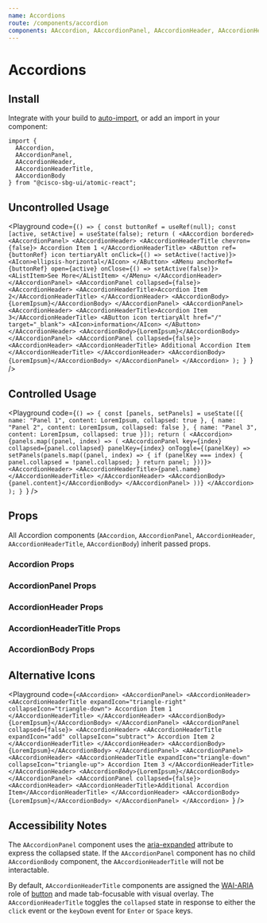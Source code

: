 ```yaml
---
name: Accordions
route: /components/accordion
components: AAccordion, AAccordionPanel, AAccordionHeader, AAccordionHeaderTitle, AAccordionBody
---
```


# Accordions

## Install

Integrate with your build to [auto-import](/#integrating), or add an import in your component:

```
import {
  AAccordion,
  AAccordionPanel,
  AAccordionHeader,
  AAccordionHeaderTitle,
  AAccordionBody
} from "@cisco-sbg-ui/atomic-react";
```

## Uncontrolled Usage

<Playground
  code={`() => {
  const buttonRef = useRef(null);
  const [active, setActive] = useState(false);
  return (
    <AAccordion bordered>
      <AAccordionPanel>
        <AAccordionHeader>
          <AAccordionHeaderTitle chevron={false}>
            Accordion Item 1
          </AAccordionHeaderTitle>
          <AButton ref={buttonRef} icon tertiaryAlt onClick={() => setActive(!active)}>
            <AIcon>ellipsis-horizontal</AIcon>
          </AButton>
          <AMenu anchorRef={buttonRef} open={active} onClose={() => setActive(false)}>
            <AListItem>See More</AListItem>
          </AMenu>
        </AAccordionHeader>
      </AAccordionPanel>
      <AAccordionPanel collapsed={false}>
        <AAccordionHeader>
          <AAccordionHeaderTitle>Accordion Item 2</AAccordionHeaderTitle>
        </AAccordionHeader>
        <AAccordionBody>{LoremIpsum}</AAccordionBody>
      </AAccordionPanel>
      <AAccordionPanel>
        <AAccordionHeader>
          <AAccordionHeaderTitle>Accordion Item 3</AAccordionHeaderTitle>
          <AButton icon tertiaryAlt href="/" target="_blank">
            <AIcon>information</AIcon>
          </AButton>
        </AAccordionHeader>
        <AAccordionBody>{LoremIpsum}</AAccordionBody>
      </AAccordionPanel>
      <AAccordionPanel collapsed={false}>
        <AAccordionHeader>
          <AAccordionHeaderTitle>
            Additional Accordion Item
          </AAccordionHeaderTitle>
        </AAccordionHeader>
        <AAccordionBody>{LoremIpsum}</AAccordionBody>
      </AAccordionPanel>
    </AAccordion>
  );
}
`}
/>

## Controlled Usage

<Playground
  code={`() => {
  const [panels, setPanels] = useState([{
    name: "Panel 1",
    content: LoremIpsum,
    collapsed: true
  },
  {
    name: "Panel 2",
    content: LoremIpsum,
    collapsed: false
  },
  {
    name: "Panel 3",
    content: LoremIpsum,
    collapsed: true
  }]);
  return (
    <AAccordion>
      {panels.map((panel, index) => (
        <AAccordionPanel key={index} collapsed={panel.collapsed} panelKey={index} onToggle={(panelKey) => setPanels(panels.map((panel, index) => {
          if (panelKey === index) {
            panel.collapsed = !panel.collapsed;
          }
          return panel;
        }))}>
          <AAccordionHeader>
            <AAccordionHeaderTitle>{panel.name}</AAccordionHeaderTitle>
          </AAccordionHeader>
          <AAccordionBody>{panel.content}</AAccordionBody>
        </AAccordionPanel>
      ))}
    </AAccordion>
  );
}
`}
/>

## Props

All Accordion components (`AAccordion`, `AAccordionPanel`, `AAccordionHeader`, `AAccordionHeaderTitle`, `AAccordionBody`) inherit passed props.

### Accordion Props

<Props of="AAccordion" />

### AccordionPanel Props

<Props of="AAccordionPanel" />

### AccordionHeader Props

<Props of="AAccordionHeader" />

### AccordionHeaderTitle Props

<Props of="AAccordionHeaderTitle" />

### AccordionBody Props

<Props of="AAccordionBody" />

## Alternative Icons

<Playground
  code={`<AAccordion>
  <AAccordionPanel>
    <AAccordionHeader>
      <AAccordionHeaderTitle
        expandIcon="triangle-right"
        collapseIcon="triangle-down">
        Accordion Item 1
      </AAccordionHeaderTitle>
    </AAccordionHeader>
    <AAccordionBody>{LoremIpsum}</AAccordionBody>
  </AAccordionPanel>
  <AAccordionPanel collapsed={false}>
    <AAccordionHeader>
      <AAccordionHeaderTitle expandIcon="add" collapseIcon="subtract">
        Accordion Item 2
      </AAccordionHeaderTitle>
    </AAccordionHeader>
    <AAccordionBody>{LoremIpsum}</AAccordionBody>
  </AAccordionPanel>
  <AAccordionPanel>
    <AAccordionHeader>
      <AAccordionHeaderTitle
        expandIcon="triangle-down"
        collapseIcon="triangle-up">
        Accordion Item 3
      </AAccordionHeaderTitle>
    </AAccordionHeader>
    <AAccordionBody>{LoremIpsum}</AAccordionBody>
  </AAccordionPanel>
  <AAccordionPanel collapsed={false}>
    <AAccordionHeader>
      <AAccordionHeaderTitle>Additional Accordion Item</AAccordionHeaderTitle>
    </AAccordionHeader>
    <AAccordionBody>{LoremIpsum}</AAccordionBody>
  </AAccordionPanel>
</AAccordion>
`}
/>

## Accessibility Notes

The `AAccordionPanel` component uses the [aria-expanded](https://www.w3.org/TR/wai-aria/#aria-expanded) attribute to express the collapsed state.
If the `AAccordionPanel` component has no child `AAccordionBody` component, the `AAccordionHeaderTitle` will not be interactable.

By default, `AAccordionHeaderTitle` components are assigned the [WAI-ARIA](https://www.w3.org/WAI/standards-guidelines/aria/) role of [button](https://www.w3.org/TR/wai-aria/#button) and made tab-focusable with visual overlay.
The `AAccordionHeaderTitle` toggles the `collapsed` state in response to either the `click` event or the `keyDown` event for `Enter` or `Space` keys.
